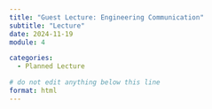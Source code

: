 ```yaml
---
title: "Guest Lecture: Engineering Communication"
subtitle: "Lecture"
date: 2024-11-19
module: 4

categories: 
  - Planned Lecture

# do not edit anything below this line
format: html
---
```

